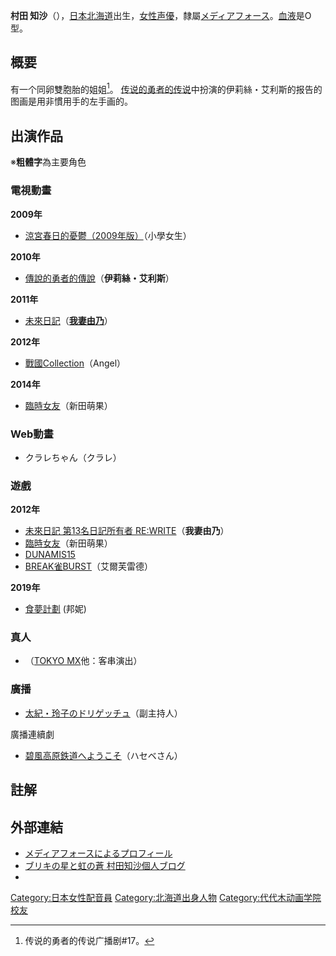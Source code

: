 {{藝人
|姓名 = 村田 知沙
|類型 = 配音員
|圖片 = 
|圖片尺寸 = 
|圖片簡介 = 
|原名 = 
|外文名 = 
|外文 =  日文
|羅馬拼音 = 
|英文名 = 
|暱稱 = 
|其他藝名 = 
|國籍 = {{JPN}}
|民族 = 
|籍貫 = 
|出生日期 = {{birth date and age|1981|2|5}}
|出生地點 = {{JPN}}[[北海道|北海道]]
|逝世日期 = 
|逝世地點 = 
|職業 = 
|語言 = 
|出身地 = 
|出道作 = 伊莉絲・艾利斯（[[傳說的勇者的傳說|傳說的勇者的傳說]]）<br />我妻由乃（[[未來日記|未來日記]]）
|出道日期 = 
|活躍年代 = 
|唱片公司 = 
|經紀公司 = メディアフォース
|網站 = 
|相關團體 = 
}}
{{Japanese|japanese= 村田 知沙 |kana=むらた ともさ|romaji=Murata Tomosa}}
'''村田 知沙'''（{{bd|1981年|2月5日}}），[[日本|日本]][[北海道|北海道]]出生，[[女性|女性]][[声優|声優]]，隸屬[[メディアフォース|メディアフォース]]。[[血液|血液]]是O型。

==概要==
有一个同卵雙胞胎的姐姐<ref>传说的勇者的传说广播剧#17。</ref>。
[[传说的勇者的传说|传说的勇者的传说]]中扮演的伊莉絲・艾利斯的报告的图画是用非慣用手的左手画的。

== 出演作品 ==
※'''粗體字'''為主要角色

=== 電視動畫 ===
'''2009年'''
* [[涼宮春日的憂鬱|涼宮春日的憂鬱（2009年版）]]（小學女生）
'''2010年'''
* [[傳說的勇者的傳說|傳說的勇者的傳說]]（'''伊莉絲・艾利斯'''）
'''2011年'''
* [[未來日記|未來日記]]（'''[[我妻由乃|我妻由乃]]'''）
'''2012年'''
* [[戰國Collection|戰國Collection]]（Angel）
'''2014年'''
* [[臨時女友|臨時女友]]（新田萌果）

=== Web動畫 ===
* クラレちゃん（クラレ）

=== 遊戲 ===
'''2012年'''
* [[未來日記|未來日記 第13名日記所有者 RE:WRITE]]（'''我妻由乃'''）
* [[臨時女友|臨時女友]]（新田萌果）
* [[DUNAMIS15|DUNAMIS15]]
* [[BREAK雀BURST|BREAK雀BURST]]（艾爾芙雷德）
'''2019年'''
* [[食夢計劃|食夢計劃]] (邦妮)

=== 真人 ===
* {{nihongo|Anime-TV|アニメTV}}（[[東京都會電視台|TOKYO MX]]他：客串演出）

=== 廣播 ===
* [[太紀・玲子のドリゲッチュ|太紀・玲子のドリゲッチュ]]（副主持人）
; 廣播連續劇
* [[碧風高原鉄道へようこそ|碧風高原鉄道へようこそ]]（ハセベさん）

== 註解 ==
<references />
== 外部連結 ==
* [http://www.m-force.jp/mediaforce/html/w_prof/murata.html メディアフォースによるプロフィール] {{Wayback|url=http://www.m-force.jp/mediaforce/html/w_prof/murata.html |date=20210116181844 }}
* [http://yaplog.jp/tomotomotomosa/ ブリキの星と虹の蒼 村田知沙個人ブログ] {{Wayback|url=http://yaplog.jp/tomotomotomosa/ |date=20190901225756 }}
* {{Twitter|tomtomtomosa|村田知沙 (tomtomtomosa)}}

{{Voice-stub}}
{{DEFAULTSORT:Murata Tomosa}}
[[Category:日本女性配音員|Category:日本女性配音員]]
[[Category:北海道出身人物|Category:北海道出身人物]]
[[Category:代代木动画学院校友|Category:代代木动画学院校友]]